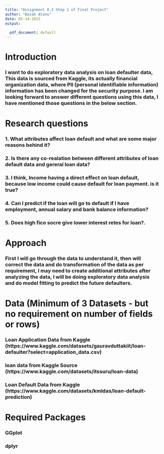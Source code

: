 ```yaml
---
title: "Assignment 8.3 Step 1 of Final Project"
author: "Basak Atanu"
date: 05-14-2022
output:
  
  pdf_document: default
---
```


# Introduction

### I want to do exploratory data analysis on loan defaulter data, This data is sourced from Kaggle, its actually financial organization data, where PII (personal identifiable information) information has been changed for the security purpose. I am looking forward to answer different questions using this data, I have mentioned those questions in the below section.

# Research questions

### 1. What attributes affect loan default and what are some major reasons behind it?
### 2. Is there any co-realation between different attributes of loan default data and gereral loan data?
### 3. I think, Income having a direct effect on loan default, because low income could cause default for loan payment. is it true?
### 4. Can I predict if the loan will go to default if I have employment, annual salary and bank balance information?
### 5. Does high fico socre give lower interest retes for loan?.

# Approach

### First I will go through the data to understand it, then will correct the data and do transformation of the data as per requirement, I may need to create additional attributes after analyzing the data, I will be doing exploratory data analysis and do model fitting to predict the future defaulters.


# Data  (Minimum of 3 Datasets - but no requirement on number of fields or rows)

### Loan Application Data from Kaggle (https://www.kaggle.com/datasets/gauravduttakiit/loan-defaulter?select=application_data.csv)
### loan data from Kaggle Source (https://www.kaggle.com/datasets/itssuru/loan-data)
### Loan Default Data from Kaggle (https://www.kaggle.com/datasets/kmldas/loan-default-prediction)


# Required Packages

### GGplot
### dplyr


